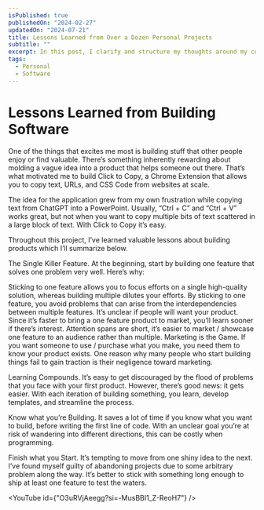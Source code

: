 ```yaml
---
isPublished: true 
publishedOn: "2024-02-27"
updatedOn: "2024-07-21"
title: Lessons Learned from Over a Dozen Personal Projects
subtitle: ""
excerpt: In this post, I clarify and structure my thoughts around my core beliefs.
tags:
  - Personal
  - Software
---
```



# Lessons Learned from Building Software

One of the things that excites me most is building stuff that other people enjoy or find valuable. There’s something inherently rewarding about molding a vague idea into a product that helps someone out there. That’s what motivated me to build Click to Copy, a Chrome Extension that allows you to copy text, URLs, and CSS Code from websites at scale.


The idea for the application grew from my own frustration while copying text from ChatGPT into a PowerPoint. Usually, “Ctrl + C” and “Ctrl + V” works great, but not when you want to copy multiple bits of text scattered in a large block of text. With Click to Copy it’s easy.

Throughout this project, I’ve learned valuable lessons about building products which I’ll summarize below.

The Single Killer Feature. At the beginning, start by building one feature that solves one problem very well. Here’s why:

Sticking to one feature allows you to focus efforts on a single high-quality solution, whereas building multiple dilutes your efforts.
By sticking to one feature, you avoid problems that can arise from the interdependencies between multiple features.
It’s unclear if people will want your product. Since it’s faster to bring a one feature product to market, you’ll learn sooner if there’s interest.
Attention spans are short, it’s easier to market / showcase one feature to an audience rather than multiple.
Marketing is the Game. If you want someone to use / purchase what you make, you need them to know your product exists. One reason why many people who start building things fail to gain traction is their negligence toward marketing.

Learning Compounds. It’s easy to get discouraged by the flood of problems that you face with your first product. However, there’s good news: it gets easier. With each iteration of building something, you learn, develop templates, and streamline the process.

Know what you’re Building. It saves a lot of time if you know what you want to build, before writing the first line of code. With an unclear goal you’re at risk of wandering into different directions, this can be costly when programming.

Finish what you Start. It’s tempting to move from one shiny idea to the next. I’ve found myself guilty of abandoning projects due to some arbitrary problem along the way. It’s better to stick with something long enough to ship at least one feature to test the waters.


<YouTube id={"O3uRVjAeegg?si=-MusBBI1_Z-ReoH7"} />
